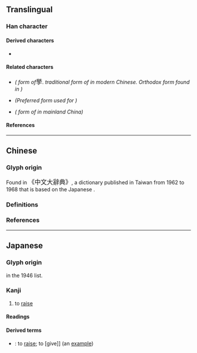 {{also|擧|舉|举|拳}}
{{character info/new}}
==Translingual==
{{CJKV-forms|舉|举|挙|擧}}

===Han character===
{{Han char|rn=64|rad=手|as=06|sn=10|four=90502|canj=FCQ,XFCQ|ids=⿱兴手}}

====Derived characters====
* {{l|mul|[[﨔]], [[𧜎]]}}

====Related characters====
* {{l|mul|[[擧]]}} ''({{w|Kyūjitai}} form of ''<big>挙</big>. ''{{w|Variant Chinese character|Variant}} traditional form of {{l|mul|舉}} in modern Chinese. Orthodox form found in {{w|Kangxi dictionary}})''
* {{l|mul|[[舉]]}} ''(Preferred form used for {{w|Traditional Chinese|traditional Chinese}})''
* {{l|mul|[[举]]}} ''({{w|Simplified Chinese|Simplified}} form of {{l|mul|舉}} in mainland China)''

====References====
{{Han ref|kx=0431.171|dkj=12081|dj=0780.230|hdz=31864.081|uh=6319}}

----

==Chinese==

===Glyph origin===
Found in {{w|Zhongwen Da Cidian}} <big>《中文大辭典》</big>, a dictionary published in Taiwan from 1962 to 1968 that is based on the Japanese {{w|Dai Kan-Wa Jiten}}.

===Definitions===
{{zh-see|舉|v}}

===References===
{{R:twedu|A03400-005}}

----

==Japanese==
{{ja-kanji forms|挙|擧}}

===Glyph origin===
{{Han simp|擧|f=與|t=兴}} in the 1946 {{w|Tōyō kanji}} list.

===Kanji===
{{ja-kanji|grade=4|rs=手06|kyu=擧}}

# to [[raise]]

====Readings====
{{ja-readings
|goon=こ
|kanon=きょ
|kun=あ-げる, あ-がる, こぞ-る
}}

====Derived terms====
* {{ja-r|挙げる|あげる}}: to [[raise]]; to [give]] (an [[example]])